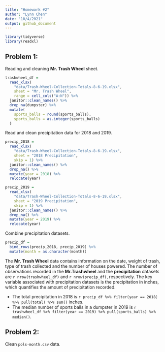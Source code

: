 ```yaml
---
title: "Homework #2"
author: "Lynn Chen"
date: "10/4/2021"
output: github_document
---
```


```r
library(tidyverse)
library(readxl)
```


## Problem 1:

Reading and cleaning **Mr. Trash Wheel** sheet.

```r
trashwheel_df = 
  read_xlsx(
    "data/Trash-Wheel-Collection-Totals-8-6-19.xlsx",
    sheet = "Mr. Trash Wheel",
    range = cell_cols("A:N")) %>%
  janitor::clean_names() %>% 
  drop_na(dumpster) %>% 
  mutate(
    sports_balls = round(sports_balls),
    sports_balls = as.integer(sports_balls)
  )
```

Read and clean precipitation data for 2018 and 2019.

```r
precip_2018 = 
  read_xlsx(
    "data/Trash-Wheel-Collection-Totals-8-6-19.xlsx",
    sheet = "2018 Precipitation",
    skip = 1) %>% 
  janitor::clean_names() %>% 
  drop_na() %>% 
  mutate(year = 2018) %>% 
  relocate(year)

precip_2019 = 
  read_xlsx(
    "data/Trash-Wheel-Collection-Totals-8-6-19.xlsx",
    sheet = "2019 Precipitation",
    skip = 1) %>% 
  janitor::clean_names() %>% 
  drop_na() %>% 
  mutate(year = 2019) %>% 
  relocate(year)
```

Combine precipitation datasets. 

```r
precip_df = 
  bind_rows(precip_2018, precip_2019) %>% 
  mutate(month = as.character(month))
```

The **Mr. Trash Wheel** data contains information on the date, weight of trash, type of trash collected and the number of houses powered. The number of observations recorded in the **Mr.Trashwheel** and the **precipitation** datasets are `r nrow(trashwheel_df)` and `r nrow(precip_df)`, respectively. 
The key variable associated with precipitation datasets is the precipitation in inches, which quantifies the amount of precipitation recorded. 

* The total precipitation in 2018 is `r precip_df %>% filter(year == 2018) %>% pull(total) %>% sum()` inches. 
* The median number of sports balls in a dumpster in 2019 is `r trashwheel_df %>% filter(year == 2019) %>% pull(sports_balls) %>% median()`.


## Problem 2:

Clean `pols-month.csv` data. 


